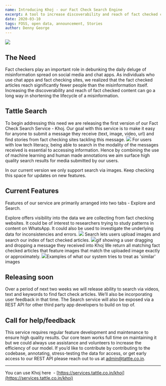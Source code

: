 ```yaml
---
name: Introducing Khoj - our Fact Check Search Engine
excerpt: A tool to increase discoverability and reach of fact checked content.
date: 2020-03-10
tags: FOSS, open data, announcement, Stories
author: Denny George
---
```


![](/content/images/2020/03/Mailing_List--2-.jpg)
## The Need

Fact checkers play an important role in debunking the daily deluge of misinformation spread on social media and chat apps. As individuals who use chat apps and fact checking sites, we realized that the fact checked articles reach significantly fewer people than the misinformation itself. Increasing the discoverability and reach of fact checked content can go a long way in shortening the lifecycle of a misinformation.

## Tattle Search

To begin addressing this need we are releasing the first version of our Fact Check Search Service - Khoj. Our goal with this service is to make it easy for anyone to submit a message they receive (text, image, video, url) and find stories from fact checking sites tackling this message.
![](/content/images/2020/03/shambhu_2.png)
For users with low tech literacy, being able to search in the modality of the messages received is essential to accessing information. Hence by combining the use of machine learning and human made annotations we aim surface high quality search results for media submitted by our users. 

In our current version we only support search via images. Keep checking this space for updates on new features.

## Current Features

Features of our service are primarily arranged into two tabs - Explore and Search. 

Explore offers visibility into the data we are collecting from fact checking websites. It could be of interest to researchers trying to study patterns in content on WhatsApp. It could also be used to investigate the underlying data for inconsistencies and errors. 
![](/content/images/2020/03/explore_page-1.jpg)
Search lets users upload images and search our index of fact checked articles. 
![](/content/images/2020/03/search_demo_gif.gif)gif showing a user dragging and dropping a message they received into Khoj
We return all matching fact checked articles that feature images that match the uploaded image exactly or approximately.
![](/content/images/2020/03/similarity_demo.jpg)Examples of what our system tries to treat as 'similar' images
## Releasing soon

Over a period of next two weeks we will release ability to search via videos, text and keywords to find fact check articles. We’ll also be incorporating user feedback in that time. The Search service will also be exposed via a REST API for other third party app developers to build on top of. 

## Call for help/feedback

This service requires regular feature development and maintenance to ensure high quality results. Our core team works full time on maintaining it but we could always use assistance and volunteers to increase the efficiency of our model. If you’d like to contribute by contributing to the codebase, annotating, stress-testing the data for access, or get early access to our REST API please reach out to us at admin@tattle.co.in.

---

You can use Khoj here  - [https://services.tattle.co.in/khoj](https://services.tattle.co.in/khoj)
